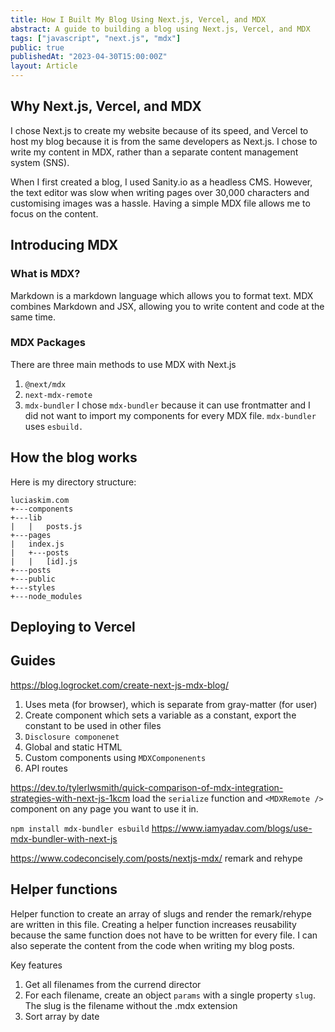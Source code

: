 ```yaml
---
title: How I Built My Blog Using Next.js, Vercel, and MDX
abstract: A guide to building a blog using Next.js, Vercel, and MDX
tags: ["javascript", "next.js", "mdx"]
public: true
publishedAt: "2023-04-30T15:00:00Z"
layout: Article
---
```


## Why Next.js, Vercel, and MDX
I chose Next.js to create my website because of its speed, and Vercel to host my blog because it is from the same developers as Next.js. I chose to write my content in MDX, rather than a separate content management system (SNS).

When I first created a blog, I used Sanity.io as a headless CMS. However, the text editor was slow when writing pages over 30,000 characters and customising images was a hassle. Having a simple MDX file allows me to focus on the content.


## Introducing MDX
### What is MDX?
Markdown is a markdown language which allows you to format text. MDX combines Markdown and JSX, allowing you to write content and code at the same time.

### MDX Packages
There are three main methods to use MDX with Next.js
1.  `@next/mdx` 
2. `next-mdx-remote`
3. `mdx-bundler`
I chose `mdx-bundler` because it can use frontmatter and I did not want to import my components for every MDX file. `mdx-bundler` uses `esbuild.`


## How the blog works

Here is my directory structure:

```
luciaskim.com
+---components
+---lib
|   |   posts.js
+---pages
|   index.js
|   +---posts
|   |   [id].js
+---posts
+---public
+---styles
+---node_modules
```


## Deploying to Vercel

## Guides
https://blog.logrocket.com/create-next-js-mdx-blog/
1. Uses meta (for browser), which is separate from gray-matter (for user)
2. Create component which sets a variable as a constant, export the constant to be used in other files
3. `Disclosure componenet`
4. Global and static HTML
5. Custom components using `MDXComponenents`
6. API routes


https://dev.to/tylerlwsmith/quick-comparison-of-mdx-integration-strategies-with-next-js-1kcm
load the `serialize` function and `<MDXRemote />` component on any page you want to use it in.


`npm install mdx-bundler esbuild`
https://www.iamyadav.com/blogs/use-mdx-bundler-with-next-js

https://www.codeconcisely.com/posts/nextjs-mdx/
remark and rehype



## Helper functions
Helper function to create an array of slugs and render the remark/rehype are written in this file. Creating a helper function increases reusability because the same function does not have to be written for every file. I can also seperate the content from the code when writing my blog posts.


Key features
1. Get all filenames from the currend director
2. For each filename, create an object `params` with a single property `slug`. The slug is the filename without the .mdx extension
3. Sort array by date
